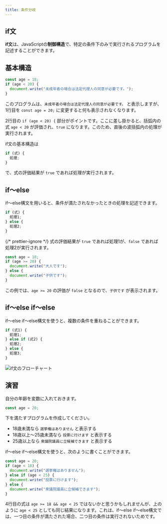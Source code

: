 ```yaml
---
title: 条件分岐
---
```


## if文

**if文**は、<Term>JavaScript</Term>の<Term>**制御構造**</Term>で、特定の条件下のみで実行されるプログラムを記述することができます。

## 基本構造

```javascript
const age = 18;
if (age < 20) {
  document.write("未成年者の場合は法定代理人の同意が必要です。");
}
```

このプログラムは、`未成年者の場合は法定代理人の同意が必要です。` と表示しますが、1行目を `const age = 20;` に変更すると何も表示されなくなります。

2行目の `if (age < 20) {` 部分がポイントです。ここに差し掛かると、括弧内の<Term>式</Term> `age < 20` が<Term>評価</Term>され、`true` になります。このため、直後の波括弧内の処理が実行されます。

if文の基本構造は

```javascript
if (式) {
  処理;
}
```

で、<Term>式</Term>の<Term>評価</Term>結果が `true` であれば処理が実行されます。

## if～else

if～else構文を用いると、条件が満たされなかったときの処理を記述できます。

```javascript
if (式) {
  処理1;
} else {
  処理2;
}
```

{/* prettier-ignore */}
<Term>式</Term>の<Term>評価</Term>結果が `true` であれば処理1が、`false` であれば処理2が実行されます。

```javascript
const age = 18;
if (age >= 20) {
  document.write("大人です");
} else {
  document.write("子供です");
}
```

この例では、`age >= 20` の<Term>評価</Term>が `false` となるので、`子供です` が表示されます。

## if～else if～else

if～else if～else構文を使うと、複数の条件を重ねることができます。

```javascript
if (式1) {
  処理1;
} else if (式2) {
  処理2;
} else {
  処理3;
}
```

![if文のフローチャート](./flowchart.drawio.svg)

## 演習

自分の年齢を<Term>変数</Term>に入れておきます。

```javascript
const age = 20;
```

下を満たすプログラムを作成してください。

- 18歳未満なら `選挙権はありません` と表示する
- 18歳以上～25歳未満なら `投票に行けます` と表示する
- 25歳以上なら `衆議院議員に立候補できます` と表示する

<Answer title="選挙権">

if～else if～else構文を使うと、次のように書くことができます。

```javascript title="script.js" showLineNumbers
const age = 20;
if (age < 18) {
  document.write("選挙権はありません");
} else if (age < 25) {
  document.write("投票に行けます");
} else {
  document.write("衆議院議員に立候補できます");
}
```

<ViewSource url={import.meta.url} path="_samples/the-right-to-vote" />

4行目の式は `age >= 18 && age < 25` ではないかと思うかもしれませんが、上のように `age < 25` としても同じ結果になります。これは、if～else if～else構文では、一つ目の条件が満たされた場合、二つ目の条件は実行されないためです。

</Answer>
